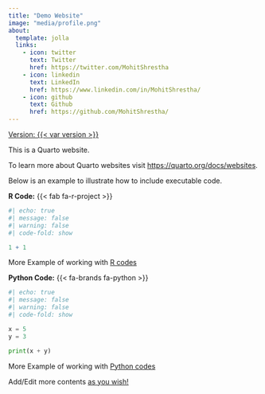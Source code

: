 ```yaml
---
title: "Demo Website"
image: "media/profile.png"
about:
  template: jolla
  links:
    - icon: twitter
      text: Twitter
      href: https://twitter.com/MohitShrestha
    - icon: linkedin
      text: LinkedIn
      href: https://www.linkedin.com/in/MohitShrestha/
    - icon: github
      text: Github
      href: https://github.com/MohitShrestha/
---
```


[Version: {{< var version >}}]{.underline}

This is a Quarto website.

To learn more about Quarto websites visit <https://quarto.org/docs/websites>.

Below is an example to illustrate how to include executable code.

**R Code:** {{< fab fa-r-project >}}

```r
#| echo: true
#| message: false
#| warning: false
#| code-fold: show

1 + 1
```

More Example of working with [R codes](/example_codes/example_r_codes.qmd)

**Python Code:** {{< fa-brands fa-python >}}

```python
#| echo: true
#| message: false
#| warning: false
#| code-fold: show

x = 5
y = 3

print(x + y)
```

More Example of working with [Python codes](/example_codes/example_python_codes.qmd)

Add/Edit more contents [as you wish!]{.underline}
